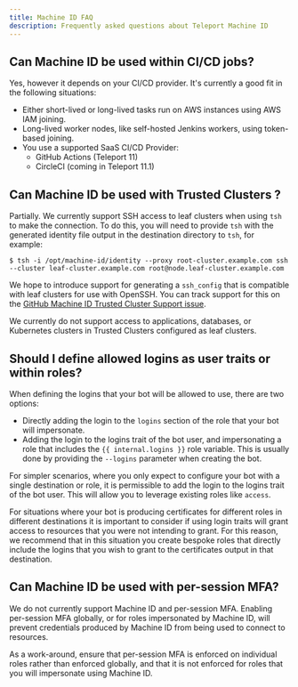 ```yaml
---
title: Machine ID FAQ
description: Frequently asked questions about Teleport Machine ID
---
```


## Can Machine ID be used within CI/CD jobs?

Yes, however it depends on your CI/CD provider. It's currently a good fit in the
following situations:

 - Either short-lived or long-lived tasks run on AWS instances using AWS IAM
   joining.
 - Long-lived worker nodes, like self-hosted Jenkins workers, using token-based
   joining.
 - You use a supported SaaS CI/CD Provider:
   - GitHub Actions (Teleport 11)
   - CircleCI (coming in Teleport 11.1)

## Can Machine ID be used with Trusted Clusters ?

Partially. We currently support SSH access to leaf clusters when using `tsh` to
make the connection. To do this, you will need to provide `tsh` with the generated identity file
output in the destination directory to `tsh`, for example:

```code
$ tsh -i /opt/machine-id/identity --proxy root-cluster.example.com ssh --cluster leaf-cluster.example.com root@node.leaf-cluster.example.com
```

We hope to introduce support for generating a `ssh_config` that is compatible
with leaf clusters for use with OpenSSH. You can track support for this on the 
[GitHub Machine ID Trusted Cluster Support issue](https://github.com/gravitational/teleport/issues/13792).

We currently do not support access to applications, databases, or Kubernetes
clusters in Trusted Clusters configured as leaf clusters.

## Should I define allowed logins as user traits or within roles?

When defining the logins that your bot will be allowed to use, there are two
options:

- Directly adding the login to the `logins` section of the role that your bot
  will impersonate.
- Adding the login to the logins trait of the bot user, and impersonating a role
  that includes the `{{ internal.logins }}` role variable. This is usually done
  by providing the `--logins` parameter when creating the bot.

For simpler scenarios, where you only expect to configure your bot with a single 
destination or role, it is permissible to add the login to the logins trait of 
the bot user. This will allow you to leverage existing roles like `access`.

For situations where your bot is producing certificates for different roles in
different destinations it is important to consider if using login traits will 
grant access to resources that you were not intending to grant. For this reason,
we recommend that in this situation you create bespoke roles that directly
include the logins that you wish to grant to the certificates output in that
destination.

## Can Machine ID be used with per-session MFA?

We do not currently support Machine ID and per-session MFA. Enabling per-session
MFA globally, or for roles impersonated by Machine ID, will prevent credentials
produced by Machine ID from being used to connect to resources.

As a work-around, ensure that per-session MFA is enforced on individual roles
rather than enforced globally, and that it is not enforced for roles that you
will impersonate using Machine ID.
